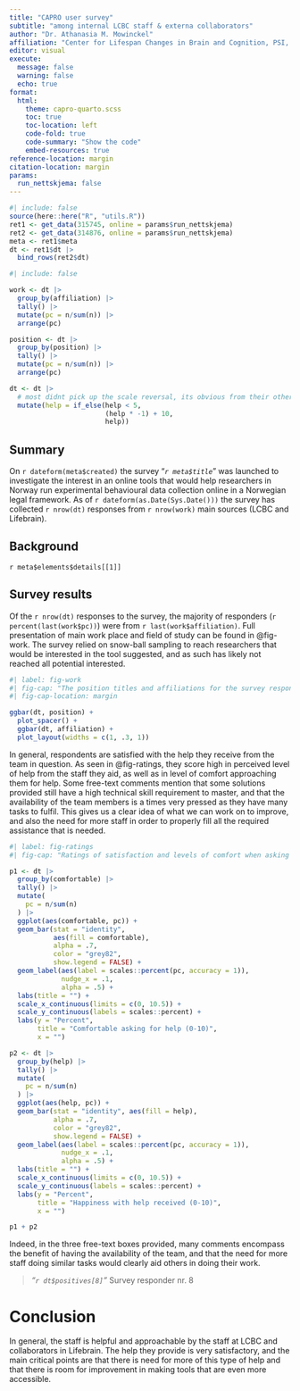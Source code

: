 ```yaml
---
title: "CAPRO user survey"
subtitle: "among internal LCBC staff & externa collaborators"
author: "Dr. Athanasia M. Mowinckel"
affiliation: "Center for Lifespan Changes in Brain and Cognition, PSI, SV, UiO"
editor: visual
execute:
  message: false
  warning: false
  echo: true
format:
  html:
    theme: capro-quarto.scss
    toc: true
    toc-location: left
    code-fold: true
    code-summary: "Show the code"
    embed-resources: true
reference-location: margin
citation-location: margin
params:
  run_nettskjema: false
---
```


```r
#| include: false
source(here::here("R", "utils.R"))
ret1 <- get_data(315745, online = params$run_nettskjema)
ret2 <- get_data(314876, online = params$run_nettskjema)
meta <- ret1$meta
dt <- ret1$dt |> 
  bind_rows(ret2$dt)
```

```r
#| include: false

work <- dt |> 
  group_by(affiliation) |> 
  tally() |> 
  mutate(pc = n/sum(n)) |> 
  arrange(pc)

position <- dt |> 
  group_by(position) |> 
  tally() |> 
  mutate(pc = n/sum(n)) |> 
  arrange(pc)

dt <- dt |> 
  # most didnt pick up the scale reversal, its obvious from their other answers.
  mutate(help = if_else(help < 5, 
                        (help * -1) + 10,
                        help))

```

## Summary

On `r dateform(meta$created)` the survey "*`r meta$title`*" was launched to investigate the interest in an online tools that would help researchers in Norway run experimental behavioural data collection online in a Norwegian legal framework.
As of `r dateform(as.Date(Sys.Date()))` the survey has collected `r nrow(dt)` responses from `r nrow(work)` main sources (LCBC and Lifebrain).


## Background

`r meta$elements$details[[1]]`

## Survey results

Of the `r nrow(dt)` responses to the survey, the majority of responders (`r percent(last(work$pc))`) were from `r last(work$affiliation)`.
Full presentation of main work place and field of study can be found in @fig-work.
The survey relied on snow-ball sampling to reach researchers that would be interested in the tool suggested, and as such has likely not reached all potential interested.

```r
#| label: fig-work
#| fig-cap: "The position titles and affiliations for the survey responders."
#| fig-cap-location: margin

ggbar(dt, position) + 
  plot_spacer() +
  ggbar(dt, affiliation) +
  plot_layout(widths = c(1, .3, 1))

```

In general, respondents are satisfied with the help they receive from the team in question.
As seen in @fig-ratings, they score high in perceived level of help from the staff they aid, as well as in level of comfort approaching them for help.
Some free-text comments mention that some solutions provided still have a high technical skill requirement to master, and that the availability of the team members is a times very pressed as they have many tasks to fulfil. 
This gives us a clear idea of what we can work on to improve, and also the need for more staff in order to properly fill all the required assistance that is needed.

```r
#| label: fig-ratings
#| fig-cap: "Ratings of satisfaction and levels of comfort when asking for help."

p1 <- dt |> 
  group_by(comfortable) |> 
  tally() |> 
  mutate(
    pc = n/sum(n)
  ) |>
  ggplot(aes(comfortable, pc)) +
  geom_bar(stat = "identity", 
           aes(fill = comfortable), 
           alpha = .7, 
           color = "grey82", 
           show.legend = FALSE) +
  geom_label(aes(label = scales::percent(pc, accuracy = 1)), 
             nudge_x = .1, 
             alpha = .5) +
  labs(title = "") +
  scale_x_continuous(limits = c(0, 10.5)) +
  scale_y_continuous(labels = scales::percent) +
  labs(y = "Percent",
       title = "Comfortable asking for help (0-10)",
       x = "")

p2 <- dt |> 
  group_by(help) |> 
  tally() |> 
  mutate(
    pc = n/sum(n)
  ) |>
  ggplot(aes(help, pc)) +
  geom_bar(stat = "identity", aes(fill = help), 
           alpha = .7, 
           color = "grey82", 
           show.legend = FALSE) +
  geom_label(aes(label = scales::percent(pc, accuracy = 1)), 
             nudge_x = .1, 
             alpha = .5) +
  labs(title = "") +
  scale_x_continuous(limits = c(0, 10.5)) +
  scale_y_continuous(labels = scales::percent) +
  labs(y = "Percent",
       title = "Happiness with help received (0-10)",
       x = "")

p1 + p2
```

Indeed, in the three free-text boxes provided, many comments encompass the benefit of having the availability of the team, and that the need for more staff doing similar tasks would clearly aid others in doing their work.


> _"`r dt$positives[8]`"_
> Survey responder nr. 8

# Conclusion

In general, the staff is helpful and approachable by the staff at LCBC and collaborators in Lifebrain. 
The help they provide is very satisfactory, and the main critical points are that there is need for more of this type of help and that there is room for improvement in making tools that are even more accessible.
